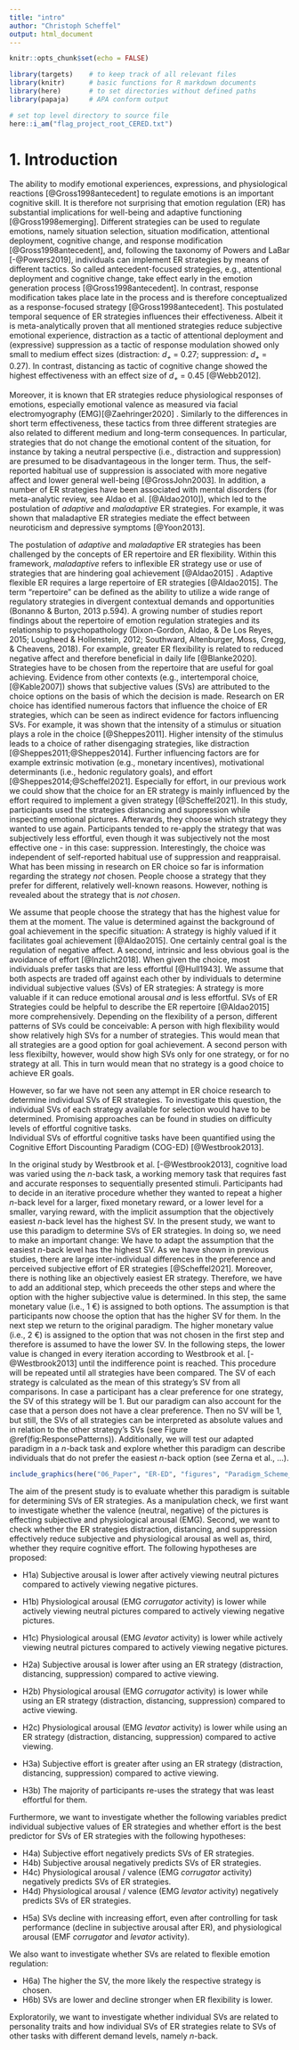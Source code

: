 ```yaml
---
title: "intro"
author: "Christoph Scheffel"
output: html_document
---
```


```r
knitr::opts_chunk$set(echo = FALSE)

library(targets)    # to keep track of all relevant files
library(knitr)      # basic functions for R markdown documents
library(here)       # to set directories without defined paths
library(papaja)     # APA conform output

# set top level directory to source file
here::i_am("flag_project_root_CERED.txt")
```

# 1. Introduction

The ability to modify emotional experiences, expressions, and physiological reactions [@Gross1998antecedent] to regulate emotions is an important cognitive skill. 
It is therefore not surprising that emotion regulation (ER) has substantial implications for well-being and adaptive functioning [@Gross1998emerging].
Different strategies can be used to regulate emotions, namely situation selection, situation modification, attentional deployment, cognitive change, and response modification [@Gross1998antecedent], and, following the taxonomy of Powers and LaBar [-@Powers2019], individuals can implement ER strategies by means of different tactics.
So called antecedent-focused strategies, e.g., attentional deployment and cognitive change, take effect early in the emotion generation process [@Gross1998antecedent].
In contrast, response modification takes place late in the process and is therefore conceptualized as a response-focused strategy [@Gross1998antecedent].
This postulated temporal sequence of ER strategies influences their effectiveness.
Albeit it is meta-analytically proven that all mentioned strategies reduce subjective emotional experience, distraction as a tactic of attentional deployment and (expressive) suppression as a tactic of response modulation showed only small to medium effect sizes (distraction: _d~+~_ = 0.27; suppression: _d~+~_ = 0.27).
In contrast, distancing as tactic of cognitive change showed the highest effectiveness with an effect size of _d~+~_ = 0.45 [@Webb2012].

Moreover, it is known that ER strategies <!-- all these strategies?--> reduce physiological responses of emotions, especially emotional valence as measured via facial electromyography (EMG)[@Zaehringer2020] .
<!-- hier ist noch der Bezug zum Arousal drin gewesen, habe ich angepasst. Corrugator habe ich raus genommen, weil auch Levator untersucht wird (müssten sonst m.E. beide genannt werden.) Generell fehlt noch etwas die Einbettung, warum die beiden ausgewählt wurden. Soll ich da noch etwas ergänzen? bei Zaehringer wird der Levator überhaupt nicht genannt, die Metaanalyse bezieht sich nur auf den Corrugator. Wir hatten damals gesagt, dass viele der negativen Bilder primär auch recht eklig sind und daher der Levator passender sein könnte, weil er speuzifisch auf Ekel zu reagieren scheint, der Corrugator hingegen auf negative Bilder im Allgemeinen. Prinzipiell haben wir aber für beide die gleichen Hypothesen. Können aber auch warten, was die Reviewer sagen.--> 
<!-- Denise: Ja das ist noch ein schwächerer Punkt in der Intro. Ich habe auch nur Paper gefunden, die EMG corrugator und levator für negative valence berichten, levator eher für Ekel, aber das muss hier kommen. Ein Satz für EMG reicht nicht aus. Wenn ihr weder auf Valence noch auf Arousal (so wie ich bei den Hypothesen noch vorgeschlagen hatte) hier gehen möchtet, dann könnte man das Konstrukt ja muscle activation o.ä. nennen und dies dann im Methodenteil über EMG corrugator und levator operationalisieren. Ich denke aber, dass die getrennte Analyse der beiden Muskelgruppen nivht gerechtfertig ist, da ihr ja keine getrennten Effekte annehmt, sondern der levator eventuel noch sinnvoll ist, da wir viele Ekelbilder haben. Habt ihr schonmal überlegt einen index über beide Aktivierungen zu bilden und dann darüber die Muskelaktivierung zu operationalisieren? Würde die Hypothesen und auch die Interpretation einfacher machen. Falls das nichts bringt, kann man explorativ immer noch die beiden EMGs getrennt analysieren und dies dann so berichten. -->
Similarly to the differences in short term effectiveness, these tactics from three different strategies are also related to different medium and long-term consequences. 
In particular, strategies that do not change the emotional content of the situation, for instance by taking a neutral perspective (i.e., distraction and suppression) are presumed to be disadvantageous in the longer term.
Thus, the self-reported habitual use of suppression is associated with more negative affect and lower general well-being [@GrossJohn2003]. 
In addition, a number of ER strategies have been associated with mental disorders (for meta-analytic review, see Aldao et al. [@Aldao2010]), which led to the postulation of *adaptive* and *maladaptive* ER strategies.
For example, it was shown that maladaptive ER strategies mediate the effect between neuroticism and depressive symptoms [@Yoon2013].

The postulation of *adaptive* and *maladaptive* ER strategies has been challenged by the concepts of ER repertoire and ER flexibility.
Within this framework, *maladaptive*  refers to inflexible ER strategy use or use of strategies that are hindering goal achievement [@Aldao2015] <!--Tamir, M. (2016). Why do people regulate their emotions? A taxonomy of motives in emotion regulation. Personality and Social Psychology Review, 20(3), 199-222. doi:10.1177/1088868315586325 ;  Tamir, M., Bigman, Y. E., Rhodes, E., Salerno, J., & Schreier, J. (2015). An expectancy-value model of emotion regulation: Implications for motivation, emotional experience, and decision making. Emotion, 15(1), 90-103. doi:10.1037/emo0000021  Könnte vor allem das 2. Paper noch hilfreich sein um mehr auf die Values hinzuargumentieren? Ist schon länger her, als ich das gelesen hab. Aber evtl. lohnt es sich, Tamir sagt hier, dass reguliert wird, wenn Personen annehmen, dass die Emotion die sie erzielen möchten, useful ist, also einen Wert hat. Das ist schon anders als die subjective Values, die ihr den ER Strategien zuschreiben möchtet, aber zeigt ja, dass die Analyse von Values im Rahmen von ER als Decision Making schon untersucht wurde, nur eben nicht direkt Values den Strategien zugeschrieben wurde-->.
Adaptive flexible ER requires a large repertoire of ER strategies [@Aldao2015].
The term “repertoire” can be defined as the ability to utilize a wide range of regulatory strategies in divergent contextual demands and opportunities (Bonanno & Burton, 2013 p.594).
<!-- Bonanno, G. A., & Burton, C. L. (2013). Regulatory flexibility: An individual differences perspective on coping and emotion regulation. Perspect Psychol Sci, 8(6), 591-612. doi:10.1177/1745691613504116 -->
A growing number of studies report findings about the repertoire of emotion regulation strategies and its relationship to psychopathology (Dixon-Gordon, Aldao, & De Los Reyes, 2015; Lougheed & Hollenstein, 2012; Southward, Altenburger, Moss, Cregg, & Cheavens, 2018). 
<!-- Dixon-Gordon, K. L., Aldao, A., & De Los Reyes, A. (2015). Repertoires of emotion regulation: A person-centered approach to assessing emotion regulation strategies and links to psychopathology. Cogn Emot, 29(7), 1314-1325. doi:10.1080/02699931.2014.983046
Lougheed, J. P., & Hollenstein, T. (2012). A limited repertoire of emotion regulation strategies is associated with internalizing problems in adolescence. Social Development, 21(4), 704-721. doi:10.1111/j.1467-9507.2012.00663.x
Southward, M. W., Altenburger, E. M., Moss, S. A., Cregg, D. R., & Cheavens, J. S. (2018). Flexible, yet firm: A model of healthy emotion regulation. Journal of Social and Clinical Psychology, 37(4), 231-251. doi:10.1521/jscp.2018.37.4.231-->
For example, greater ER flexibility is related to reduced negative affect and therefore beneficial in daily life [@Blanke2020].
Strategies have to be chosen from the repertoire that are useful for goal achieving.
Evidence from other contexts (e.g., intertemporal choice, [@Kable2007]) shows that subjective values (SVs) are attributed to the choice options on the basis of which the decision is made.
Research on ER choice has identified numerous factors that influence the choice of ER strategies, which can be seen as indirect evidence for factors influencing SVs. 
For example, it was shown that the intensity of a stimulus or situation plays a role in the choice [@Sheppes2011]. 
Higher intensity of the stimulus leads to a choice of rather disengaging strategies, like distraction [@Sheppes2011;@Sheppes2014].
Further influencing factors are for example extrinsic motivation (e.g., monetary incentives), motivational determinants (i.e., hedonic regulatory goals), and effort [@Sheppes2014;@Scheffel2021].
Especially for effort, in our previous work we could show that the choice for an ER strategy is mainly influenced by the effort required to implement a given strategy [@Scheffel2021].
In this study, participants used the strategies distancing and suppression while inspecting emotional pictures.
Afterwards, they choose which strategy they wanted to use again.
Participants tended to re-apply the strategy that was subjectively less effortful, even though it was subjectively not the most effective one - in this case: suppression.
Interestingly, the choice was independent of self-reported habitual use of suppression and reappraisal.
What has been missing in research on ER choice so far is information regarding the strategy *not* chosen.
People choose a strategy that they prefer for different, relatively well-known reasons. 
However, nothing is revealed about the strategy that is *not chosen*.

We assume that people choose the strategy that has the highest value for them at the moment.
The value is determined against the background of goal achievement in the specific situation: A strategy is highly valued if it facilitates goal achievement [@Aldao2015]. 
One certainly central goal is the regulation of negative affect.
A second, intrinsic and less obvious goal is the avoidance of effort [@Inzlicht2018].
When given the choice, most individuals prefer tasks that are less effortful [@Hull1943].
We assume that both aspects are traded off against each other by individuals to determine individual subjective values (SVs) of ER strategies: A strategy is more valuable if it can reduce emotional arousal *and* is less effortful.
SVs of ER Strategies could be helpful to describe the ER repertoire [@Aldao2015] more comprehensively.
Depending on the flexibility of a person, different patterns of SVs could be conceivable: A person with high flexibility would show relatively high SVs for a number of strategies.
This would mean that all strategies are a good option for goal achievement.
A second person with less flexibilty, however, would show high SVs only for one strategy, or for no strategy at all.
This in turn would mean that no strategy is a good choice to achieve ER goals.

However, so far we have not seen any attempt in ER choice research to determine individual SVs of ER strategies.
To investigate this question, the individual SVs of each strategy available for selection would have to be determined.
Promising approaches can be found in studies on difficulty levels of effortful cognitive tasks.  
Individual SVs of effortful cognitive tasks have been quantified using the Cognitive Effort Discounting Paradigm (COG-ED) [@Westbrook2013]. 

In the original study by Westbrook et al. [-@Westbrook2013], cognitive load was varied using the *n*-back task, a working memory task that requires fast and accurate responses to sequentially presented stimuli. 
Participants had to decide in an iterative procedure whether they wanted to repeat a higher *n*-back level for a larger, fixed monetary reward, or a lower level for a smaller, varying reward, with the implicit assumption that the objectively easiest *n*-back level has the highest SV.
In the present study, we want to use this paradigm to determine SVs of ER strategies.
In doing so, we need to make an important change: We have to adapt the assumption that the easiest *n*-back level has the highest SV.
As we have shown in previous studies, there are large inter-individual differences in the preference and perceived subjective effort of ER strategies [@Scheffel2021].
Moreover, there is nothing like an objectively easiest ER strategy.
Therefore, we have to add an additional step, which preceeds the other steps and where the option with the higher subjective value is determined. 
In this step, the same monetary value (i.e., 1 €) is assigned to both options.
The assumption is that participants now choose the option that has the higher SV for them.
In the next step we return to the original paradigm.
The higher monetary value (i.e., 2 €) is assigned to the option that was not chosen in the first step and therefore is assumed to have the lower SV.
In the following steps, the lower value is changed in every iteration according to Westbrook et al. [-@Westbrook2013] until the indifference point is reached.
This procedure will be repeated until all strategies have been compared.
The SV of each strategy is calculated as the mean of this strategy's SV from all comparisons.
In case a participant has a clear preference for one strategy, the SV of this strategy will be 1.
But our paradigm can also account for the case that a person does not have a clear preference.
Then no SV will be 1, but still, the SVs of all strategies can be interpreted as absolute values and in relation to the other strategy's SVs (see Figure \@ref(fig:ResponsePatterns)).
Additionally, we will test our adapted paradigm in a *n*-back task and explore whether this paradigm can describe individuals that do not prefer the easiest *n*-back option (see Zerna et al., ...).

```r
include_graphics(here("06_Paper", "ER-ED", "figures", "Paradigm_Scheme_T2.png" ))
```

The aim of the present study is to evaluate whether this paradigm is suitable for determining SVs of ER strategies. 
As a manipulation check, we first want to investigate whether the valence (neutral, negative) of the pictures is effecting subjective and physiological arousal (EMG). <!-- Denise: "or/and physiological valence" see comment below --> Second, we want to check whether the ER strategies distraction, distancing, and suppression effectively reduce subjective and physiological arousal as well as, third, whether they require cognitive effort. 
The following hypotheses are proposed:
<!-- es gibt bisher noch keine Begründnung/Einbettung der nachfolgenden Hypothesen. Z.B.: Warum wird Corrugator und Levator untersucht? m.E. müsste oben jeweils noch ein Satz ergänzt werden, warum genau diese Variable in der aktuellen Studie untersucht werden soll.--> <!-- Denise: ja, das hab ich auch bemerkt, ist EMG auch arousal? Dann dies erstens noch einführen und argumentieren und dann auch als physiological arousal aufführen. oder steht corrugator für arousal und levator für valence? dann auch so benennen. Außerdem subjective arousal/ subjective effort auch immer konsistent benennen. Ich schlage vor hier in den hypothesen immer von subjective arousal / effort zu sprechen, dies dann im Methodenteil über die subjective ratings / effort ratings zu operationalisieren (fehlt übrigens im Methodenteil noch.-->
<!-- Denise: im analysis plan habt ihr auch den vergleich negative vs. neutral (active viewing) beschrieben, deshalb hab ich das hier mal als Hypothese aufgenommen-->


* H1a) Subjective arousal is lower after actively viewing neutral pictures compared to actively viewing negative pictures. 
* H1b) Physiological arousal (EMG *corrugator* activity) is lower while actively viewing neutral pictures compared to actively viewing negative pictures.
* H1c) Physiological arousal (EMG *levator* activity) is lower while actively viewing neutral pictures compared to actively viewing negative pictures. 
<!-- Denise: or physiological valence, see comment above -->

* H2a) Subjective arousal is lower after using an ER strategy (distraction, distancing, suppression) compared to active viewing.
* H2b) Physiological arousal <!-- Denise: or physiological valence, see comment above --> (EMG *corrugator* activity) is lower while using an ER strategy (distraction, distancing, suppression) compared to active viewing.
* H2c) Physiological arousal <!-- Denise: or physiological valence, see comment above --> (EMG *levator* activity) is lower while using an ER strategy (distraction, distancing, suppression) compared to active viewing.

* H3a) Subjective effort is greater after using an ER strategy (distraction, distancing, suppression) compared to active viewing.
* H3b) The majority of participants re-uses the strategy that was least effortful for them. <!-- Könnt ihr diese Hypothese statistisch testen? Finde im 'Analysis Plan' nicht, wie ihr das testen möchtet, das muss dort noch erklärt werden. Mein Vorschlag für diese Hypothese: When having free choice, participants re-use the strategy with less subjective effort.-->

Furthermore, we want to investigate whether the following variables predict individual subjective values of ER strategies and whether effort is the best predictor for SVs of ER strategies with the following hypotheses:

* H4a) Subjective effort negatively predicts SVs of ER strategies.
* H4b) Subjective arousal negatively predicts SVs of ER strategies.
* H4c) Physiological arousal / valence (EMG *corrugator* activity) negatively predicts SVs of ER strategies.
* H4d) Physiological arousal / valence (EMG *levator* activity) negatively predicts SVs of ER strategies.

<!-- Denise: Für Hyp. 4 kann ich leider ganz schlecht beurteilen, ob eure stat. Analyse diese Hyp. beantwortet, da ich die stat. Analyse noch nicht so richtig verstanden habe --> 

* H5a) SVs decline with increasing effort, even after controlling for task performance (decline in subjective arousal after ER), and physiological arousal (EMF *corrugator* and *levator* activity).

<!-- Gibt es zu Hyp. 5 einen Abschnitt im 'Analysis Plan'? Das MLM? Ich schlage vor, dass der Analysis Plan streng nach den Hypothesen geordnet wird, dann ist es viel leichter zu lesen, zu verstehen und ihr vergesst auch nichts.-->

We also want to investigate whether SVs are related to flexible emotion regulation: <!-- Denise: Ihr habt ER Flex schon im Theoretischen Hintergrund eingeführt, aber mir fehlt noch bischen der differentielle Aspekt, den ihr ja hier untersuchen wollt. Ich versuche, dies mal oben reinzuformulieren. -->

* H6a) The higher the SV, the more likely the respective strategy is chosen. <!-- warum ist diese Hyp. hier bei ER Flexbility?-->
* H6b) SVs are lower and decline stronger when ER flexibility is lower. 

<!-- Denise: Hyp. 6b Was heißt "decline stronger?" Meint ihr "decline stronger with increasing effort" oder "decline from strategy A to stratey B"? Mein Problem ist, dass ich immer noch nicht 100% durch das ERED Paradigma durchsteige und die Auswertung der SVs auch noch nicht 100% verstehe. Das liegt nicht unbedingt an eurem Methodenteil, aber eventuell muss das noch etwas ausführlicher beschrieben werden. Da es anderen Reviewers ja auch so gehen könnte.--> 

Exploratorily, we want to investigate whether individual SVs are related to personality traits and how individual SVs of ER strategies relate to SVs of other tasks with different demand levels, namely *n*-back.